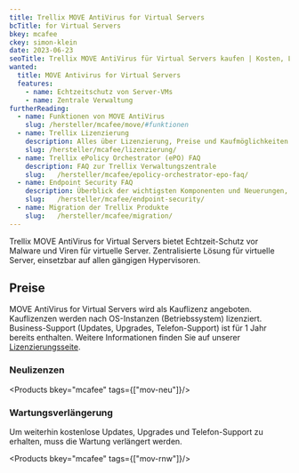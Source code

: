 ```yaml
---
title: Trellix MOVE AntiVirus for Virtual Servers
bcTitle: for Virtual Servers
bkey: mcafee
ckey: simon-klein
date: 2023-06-23
seoTitle: Trellix MOVE AntiVirus für Virtual Servers kaufen | Kosten, Lizenzen, Subscriptions
wanted:
  title: MOVE Antivirus for Virtual Servers
  features:
    - name: Echtzeitschutz von Server-VMs
    - name: Zentrale Verwaltung
furtherReading:
  - name: Funktionen von MOVE AntiVirus
    slug: /hersteller/mcafee/move/#funktionen
  - name: Trellix Lizenzierung
    description: Alles über Lizenzierung, Preise und Kaufmöglichkeiten. Mit vielen Tipps und Beispielen.
    slug: /hersteller/mcafee/lizenzierung/
  - name: Trellix ePolicy Orchestrator (ePO) FAQ
    description: FAQ zur Trellix Verwaltungszentrale
    slug:   /hersteller/mcafee/epolicy-orchestrator-epo-faq/
  - name: Endpoint Security FAQ
    description: Überblick der wichtigsten Komponenten und Neuerungen, wie beispielsweise den Virenscanner (Anti Malware, Antivirus, Anti-Spyware), Desktop Firewall und Web Control.
    slug:   /hersteller/mcafee/endpoint-security/
  - name: Migration der Trellix Produkte
    slug:   /hersteller/mcafee/migration/
---
```




<Intro>

Trellix MOVE AntiVirus for Virtual Servers bietet Echtzeit-Schutz vor Malware und Viren für virtuelle Server. Zentralisierte Lösung für virtuelle Server, einsetzbar auf allen gängigen Hypervisoren.

</Intro>

<TOC />



## Preise

MOVE AntiVirus for Virtual Servers wird als Kauflizenz angeboten. Kauflizenzen werden nach OS-Instanzen (Betriebssystem) lizenziert. Business-Support (Updates, Upgrades, Telefon-Support) ist für 1 Jahr bereits enthalten. Weitere Informationen finden Sie auf unserer [Lizenzierungsseite](/hersteller/mcafee/lizenzierung/).

### Neulizenzen


<Products bkey="mcafee" tags={["mov-neu"]}/>


### Wartungsverlängerung

Um weiterhin kostenlose Updates, Upgrades und Telefon-Support zu erhalten, muss die Wartung verlängert werden.


<Products bkey="mcafee" tags={["mov-rnw"]}/>
